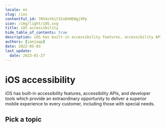 ```yaml
---
locale: en
slug: /ios
contentful_id: 7054sYGit32xDXHEHgjXPp
icon: /img/light/iOS.svg
title: iOS accessibility
hide_table_of_contents: true
description: iOS has built-in accessibility features, accessibility APIs, and developer tools which provide an extraordinary opportunity to deliver a superior mobile experience to every user, including those with disabilities.
authors: [janjaap]
date: 2022-05-03
last_update:
  date: 2023-01-27
---
```


# iOS accessibility

iOS has built-in accessibility features, accessibility APIs, and developer tools which provide an extraordinary opportunity to deliver a superior mobile experience to every customer, including those with special needs.

## Pick a topic

<LinkList title="List of iOS accessibility topics" isHighlighted={true}>
  <LinkListItem
    url="/en/docs/ios/samples"
    title="Browse iOS code samples"
    appearance="link"
    label="iOS accessibility code samples"
    description="Browse code samples to learn how to build more accessible iOS apps."
    image="/img/light/code.svg"
    alt="Code icon"
  />
  <LinkListItem
    url="/en/docs/ios/features"
    title="Learn about iOS accessibility features"
    appearance="link"
    label="iOS accessibility features"
    description="Learn about the accessibility features that are offered by iOS."
    image="/img/light/features.svg"
    alt="Features icon"
  />
</LinkList>
